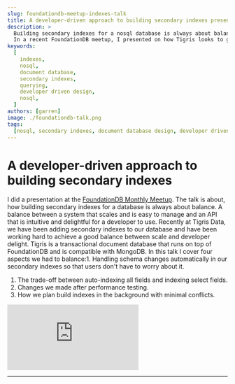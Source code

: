 ```yaml
---
slug: foundationdb-meetup-indexes-talk
title: A developer-driven approach to building secondary indexes presentation
description: >
  Building secondary indexes for a nosql database is always about balance. A balance between a system that scales and is easy to manage and an API that is intuitive and delightful for a developer to use. Recently at Tigris Data, we have been adding secondary indexes to our database that runs on top of FoundationDB and have been working hard to achieve a good balance between scale and developer delight.
  In a recent FoundationDB meetup, I presented on how Tigris looks to get the balance right with our secondary indexes.
keywords:
  [
    indexes,
    nosql,
    document database,
    secondary indexes,
    querying,
    developer driven design,
    nosql,
  ]
authors: [garren]
image: ./foundationdb-talk.png
tags:
  [nosql, secondary indexes, document database design, developer driven design]
---
```


# A developer-driven approach to building secondary indexes

I did a presentation at the [FoundationDB Monthly Meetup](https://www.meetup.com/foundationdb-online-meetup/).
The talk is about, how building secondary indexes for a database is always about balance.
A balance between a system that scales and is easy to manage and an API that is intuitive and delightful for a developer to use.
Recently at Tigris Data, we have been adding secondary indexes to our database and have been working hard to achieve a good balance between scale and developer delight.
Tigris is a transactional document database that runs on top of FoundationDB and is compatible with MongoDB.
In this talk I cover four aspects we had to balance:1. Handling schema changes automatically
in our secondary indexes so that users don't have to worry about it.

1. The trade-off between auto-indexing all fields and indexing select fields.
2. Changes we made after performance testing.
3. How we plan build indexes in the background with minimal conflicts.

<div style={{ position: "relative", "padding-bottom": "56.25%" }}>
  <iframe
    style={{
      position: "absolute",
      top: 0,
      left: 0,
      width: "100%",
      height: "100%",
    }}
    src="https://www.youtube.com/embed/qD1h5CyzL0A"
    title="YouTube video player"
    frameborder="0"
    allow="accelerometer; autoplay; clipboard-write; encrypted-media; gyroscope; picture-in-picture; web-share"
    allowfullscreen
  ></iframe>
</div>

---


<OpenSourceCTA />
